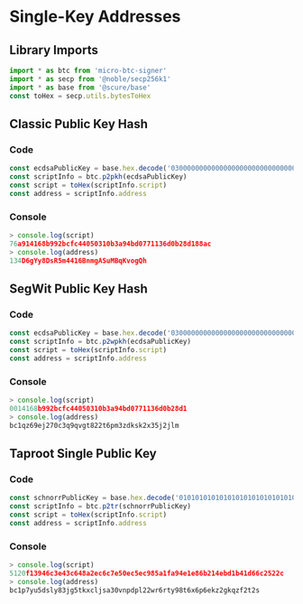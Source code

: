 # Single-Key Addresses

## Library Imports

```typescript
import * as btc from 'micro-btc-signer'
import * as secp from '@noble/secp256k1'
import * as base from '@scure/base' 
const toHex = secp.utils.bytesToHex
```

## Classic Public Key Hash

### Code

```typescript
const ecdsaPublicKey = base.hex.decode('030000000000000000000000000000000000000000000000000000000000000001')
const scriptInfo = btc.p2pkh(ecdsaPublicKey)
const script = toHex(scriptInfo.script)
const address = scriptInfo.address
```

### Console

```typescript
> console.log(script)
76a914168b992bcfc44050310b3a94bd0771136d0b28d188ac
> console.log(address)
134D6gYy8DsR5m4416BnmgASuMBqKvogQh
```

## SegWit Public Key Hash

### Code

```typescript
const ecdsaPublicKey = base.hex.decode('030000000000000000000000000000000000000000000000000000000000000001')
const scriptInfo = btc.p2wpkh(ecdsaPublicKey)
const script = toHex(scriptInfo.script)
const address = scriptInfo.address
```

### Console

```typescript
> console.log(script)
0014168b992bcfc44050310b3a94bd0771136d0b28d1
> console.log(address)
bc1qz69ej270c3q9qvgt822t6pm3zdksk2x35j2jlm
```

## Taproot Single Public Key

### Code

```typescript
const schnorrPublicKey = base.hex.decode('0101010101010101010101010101010101010101010101010101010101010101')
const scriptInfo = btc.p2tr(schnorrPublicKey)
const script = toHex(scriptInfo.script)
const address = scriptInfo.address
```

### Console

```typescript
> console.log(script)
5120f13946c3e43c648a2ec6c7e50ec5ec985a1fa94e1e86b214ebd1b41d66c2522c
> console.log(address)
bc1p7yu5dsly83jg5tkxcljsa30vnpdpl22wr6rty98t6x6p6ekz2gkqzf2t2s
```

